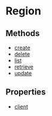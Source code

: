 
# Region

## Methods

- [create](../../Region/methods/js_sdk.admin.Region.create/page.mdx)
- [delete](../../Region/methods/js_sdk.admin.Region.delete/page.mdx)
- [list](../../Region/methods/js_sdk.admin.Region.list/page.mdx)
- [retrieve](../../Region/methods/js_sdk.admin.Region.retrieve/page.mdx)
- [update](../../Region/methods/js_sdk.admin.Region.update/page.mdx)

## Properties

- [client](../../Region/properties/js_sdk.admin.Region.client/page.mdx)
